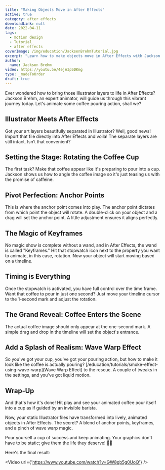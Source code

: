 ```yaml
---
title: "Making Objects Move in After Effects"
active: true
category: after effects
downloadLink: null
date: 2022-04-11
tags:
  - motion design
  - Tutorial
  - after effects
coverImage: /img/education/JacksonBrehmTutorial.jpg
excerpt: "Learn how to make objects move in After Effects with Jackson Brehm's tutorial. Explore rotation, keyframes, and wave warp effects for dynamic animations."
author:
  name: Jackson Brehm
video: https://youtu.be/4ejA3p5DKmg
type: _madeToOrder
draft: true
---
```

Ever wondered how to bring those Illustrator layers to life in After Effects? Jackson Brehm, an expert animator, will guide us through this vibrant journey today. Let's animate some coffee pouring action, shall we?

## Illustrator Meets After Effects

Got your art layers beautifully separated in Illustrator? Well, good news! Import that file directly into After Effects and voila! The separate layers are still intact. Isn’t that convenient?

## Setting the Stage: Rotating the Coffee Cup

The first task? Make that coffee appear like it's preparing to pour into a cup. Jackson shows us how to angle the coffee image so it's just teasing us with the promise of caffeine. 

## Pivot Perfection: Anchor Points

This is where the anchor point comes into play. The anchor point dictates from which point the object will rotate. A double-click on your object and a drag will set the anchor point. A little adjustment ensures it aligns perfectly.

## The Magic of Keyframes

No magic show is complete without a wand, and in After Effects, the wand is called "Keyframes." Hit that stopwatch icon next to the property you want to animate, in this case, rotation. Now your object will start moving based on a timeline. 

## Timing is Everything

Once the stopwatch is activated, you have full control over the time frame. Want that coffee to pour in just one second? Just move your timeline cursor to the 1-second mark and adjust the rotation.

## The Grand Reveal: Coffee Enters the Scene

The actual coffee image should only appear at the one-second mark. A simple drag and drop in the timeline will set the object's entrance.

## Add a Splash of Realism: Wave Warp Effect

So you've got your cup, you've got your pouring action, but how to make it look like the coffee is actually pouring? [/education/tutorials/smoke-effect-using-wave-warp](Wave Warp Effect) to the rescue. A couple of tweaks in the settings, and you've got liquid motion.

## Wrap-Up

And that's how it's done! Hit play and see your animated coffee pour itself into a cup as if guided by an invisible barista.

Now, your static Illustrator files have transformed into lively, animated objects in After Effects. The secret? A blend of anchor points, keyframes, and a pinch of wave warp magic.

Pour yourself a cup of success and keep animating. Your graphics don't have to be static; give them the life they deserve! 🎨🔥

Here's the final result:

<Video url={'https://www.youtube.com/watch?v=GW8gb5g0UoQ'} />
